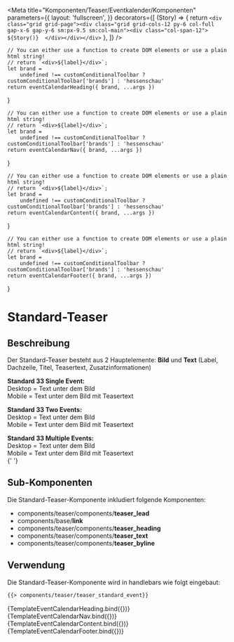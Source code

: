 
<Meta
    title="Komponenten/Teaser/Eventkalender/Komponenten"
    parameters={{
        layout: 'fullscreen',
    }}
    decorators={[
        (Story) => {
            return `<div class="grid grid-page"><div class="grid grid-cols-12 py-6 col-full gap-x-6 gap-y-6 sm:px-9.5 sm:col-main"><div class="col-span-12">
                ${Story()} 
                </div></div></div>`
        },
    ]}
/>

    // You can either use a function to create DOM elements or use a plain html string!
    // return `<div>${label}</div>`;
    let brand =
        undefined !== customConditionalToolbar ? customConditionalToolbar['brands'] : 'hessenschau'
    return eventCalendarHeading({ brand, ...args })
}

    // You can either use a function to create DOM elements or use a plain html string!
    // return `<div>${label}</div>`;
    let brand =
        undefined !== customConditionalToolbar ? customConditionalToolbar['brands'] : 'hessenschau'
    return eventCalendarNav({ brand, ...args })
}

    // You can either use a function to create DOM elements or use a plain html string!
    // return `<div>${label}</div>`;
    let brand =
        undefined !== customConditionalToolbar ? customConditionalToolbar['brands'] : 'hessenschau'
    return eventCalendarContent({ brand, ...args })
}

    // You can either use a function to create DOM elements or use a plain html string!
    // return `<div>${label}</div>`;
    let brand =
        undefined !== customConditionalToolbar ? customConditionalToolbar['brands'] : 'hessenschau'
    return eventCalendarFooter({ brand, ...args })
}

# Standard-Teaser

## Beschreibung

Der Standard-Teaser besteht aus 2 Hauptelemente: <b>Bild</b> und <b>Text</b> (Label, Dachzeile, Titel, Teasertext, Zusatzinformationen)

<b>Standard 33 Single Event:</b> <br />
Desktop = Text unter dem Bild <br />
Mobile = Text unter dem Bild mit Teasertext <br />

<b>Standard 33 Two Events:</b> <br />
Desktop = Text unter dem Bild <br />
Mobile = Text unter dem Bild mit Teasertext <br />

<b>Standard 33 Multiple Events:</b> <br />
Desktop = Text unter dem Bild <br />
Mobile = Text unter dem Bild mit Teasertext <br />{' '}

## Sub-Komponenten

Die Standard-Teaser-Komponente inkludiert folgende Komponenten:

<ul>
    <li>
        components/teaser/components/<b>teaser_lead</b>
    </li>
    <li>
        components/base/<b>link</b>
    </li>
    <li>
        components/teaser/components/<b>teaser_heading</b>
    </li>
    <li>
        components/teaser/components/<b>teaser_text</b>
    </li>
    <li>
        components/teaser/components/<b>teaser_byline</b>
    </li>
</ul>

## Verwendung

Die Standard-Teaser-Komponente wird in handlebars wie folgt eingebaut:

```html
{{> components/teaser/teaser_standard_event}}
```

<Canvas>
    <Story
        name="Heading"
        argTypes={{
            title: {
                description: 'Überschrift',
                table: {
                    defaultValue: {
                        summary: 'Eventkalender',
                    },
                },
            },
        }}
        args={{ title: 'Eventkalender' }}
    >
        {TemplateEventCalendarHeading.bind({})}
    </Story>
    <Story
        name="Navigation"
        args={teaserEventCalendar100Serif.logicItem.includeModel.eventCalendar.months}
    >
        {TemplateEventCalendarNav.bind({})}
    </Story>
    <Story
        name="Inhalt"
        argTypes={{
            statusDescriptionForLabelShort: {
                control: {
                    type: 'select',
                    labels: {
                        event_status_cancelled: 'Abgesagt!',
                        event_status_rescheduled: 'Verschoben!',
                        event_status_moved_online_short: 'Als Livestream',
                        event_status_gets_update: 'Wird aktualisiert!',
                    },
                    options: [
                        'event_status_cancelled',
                        'event_status_rescheduled',
                        'event_status_moved_online_short',
                        'event_status_gets_update',
                    ],
                },
                description: 'Status des Events',
                table: {
                    defaultValue: {
                        summary: 'event_status_cancelled',
                    },
                },
            },
        }}
        args={{ ...eventCalendarEventTeaserData, _withConcertInfo: false, _showTeaser: true }}
    >
        {TemplateEventCalendarContent.bind({})}
    </Story>
    <Story name="Footer" args={eventCalendarFooterData}>
        {TemplateEventCalendarFooter.bind({})}
    </Story>
</Canvas>
